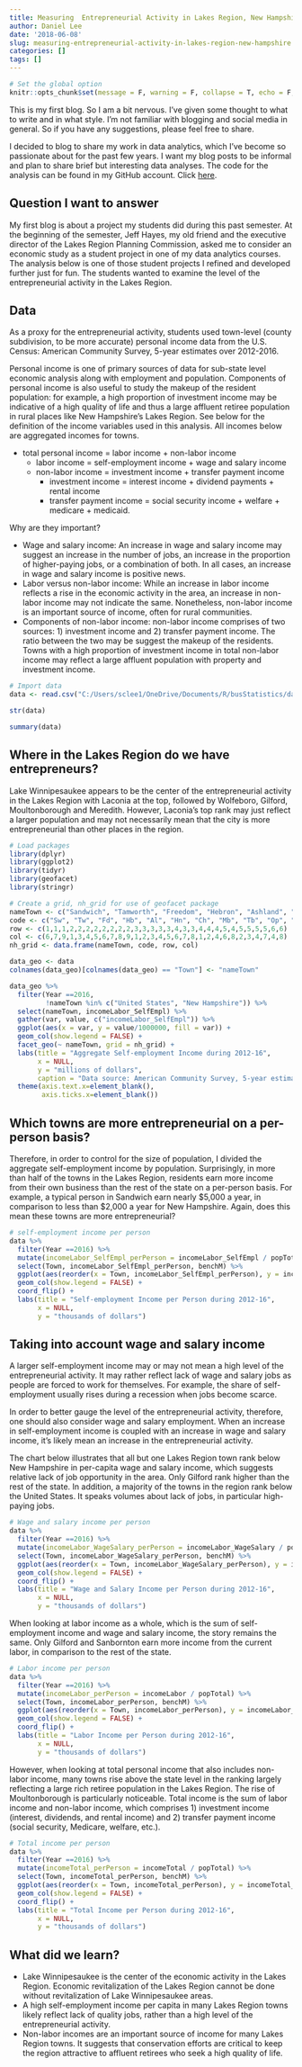 ```yaml
---
title: Measuring  Entrepreneurial Activity in Lakes Region, New Hampshire
author: Daniel Lee
date: '2018-06-08'
slug: measuring-entrepreneurial-activity-in-lakes-region-new-hampshire
categories: []
tags: []
---
```


```r
# Set the global option
knitr::opts_chunk$set(message = F, warning = F, collapse = T, echo = F, results = 'hide')
```


This is my first blog. So I am a bit nervous. I've given some thought to what to write and in what style. I'm not familiar with blogging and social media in general. So if you have any suggestions, please feel free to share. 

I decided to blog to share my work in data analytics, which I've become so passionate about for the past few years. I want my blog posts to be informal and plan to share brief but interesting data analyses. The code for the analysis can be found in my GitHub account. Click [here](https://github.com/soungl/Entrepreneurial-Activity-in-Lakes-Region).

## Question I want to answer
My first blog is about a project my students did during this past semester. At the beginning of the semester, Jeff Hayes, my old friend and the executive director of the Lakes Region Planning Commission, asked me to consider an economic study as a student project in one of my data analytics courses. The analysis below is one of those student projects I refined and developed further just for fun. The students wanted to examine the level of the entrepreneurial activity in the Lakes Region.

## Data
As a proxy for the entrepreneurial activity, students used town-level (county subdivision, to be more accurate) personal income data from the U.S. Census: American Community Survey, 5-year estimates over 2012-2016. 

Personal income is one of primary sources of data for sub-state level economic analysis along with employment and population. Components of personal income is also useful to study the makeup of the resident population: for example, a high proportion of investment income may be indicative of a high quality of life and thus a large affluent retiree population in rural places like New Hampshire's Lakes Region. See below for the definition of the income variables used in this analysis. All incomes below are aggregated incomes for towns.

* total personal income = labor income + non-labor income
    - labor income = self-employment income + wage and salary income
    - non-labor income = investment income + transfer payment income
        - investment income = interest income + dividend payments + rental income
        - transfer payment income = social security income + welfare + medicare + medicaid. 


Why are they important?
 
* Wage and salary income: An increase in wage and salary income may suggest an increase in the number of jobs, an increase in the proportion of higher-paying jobs, or a combination of both. In all cases, an increase in wage and salary income is positive news.
* Labor versus non-labor income: While an increase in labor income reflects a rise in the economic activity in the area, an increase in non-labor income may not indicate the same. Nonetheless, non-labor income is an important source of income, often for rural communities.
* Components of non-labor income: non-labor income comprises of two sources: 1) investment income and 2) transfer payment income. The ratio between the two may be suggest the makeup of the residents. Towns with a high proportion of investment income in total non-labor income may reflect a large affluent population with property and investment income.

```r
# Import data
data <- read.csv("C:/Users/sclee1/OneDrive/Documents/R/busStatistics/data/census2.csv")

str(data)

summary(data)
```

## Where in the Lakes Region do we have entrepreneurs?
Lake Winnipesaukee appears to be the center of the entrepreneurial activity in the Lakes Region with Laconia at the top, followed by Wolfeboro, Gilford, Moultonborough and Meredith. However, Laconia's top rank may just reflect a larger population and may not necessarily mean that the city is more entrepreneurial than other places in the region.  
```r
# Load packages
library(dplyr)
library(ggplot2)
library(tidyr)
library(geofacet)
library(stringr)

# Create a grid, nh_grid for use of geofacet package
nameTown <- c("Sandwich", "Tamworth", "Freedom", "Hebron", "Ashland", "Holderness", "Center Harbor", "Moultonborough", "Tuftonboro", "Ossipee", "Effingham", "Alexandria", "Bristol", "Bridgewater", "New Hampton", "Meredith", "Laconia", "Gilford", "Wolfeboro", "Danbury", "Hill", "Sanbornton", "Belmont", "Alton", "Andover", "Franklin", "Tilton", "Gilmanton", "Northfield", "Barnstead")
code <- c("Sw", "Tw", "Fd", "Hb", "Al", "Hn", "Ch", "Mb", "Tb", "Op", "Eh", "Ad", "Bt", "Bw", "Nh", "Md", "Ln", "Gf", "Wb", "Db", "Hl", "Sb", "Bm", "At", "Av", "Fk", "Tt", "Gm", "Nf", "Bs")
row <- c(1,1,1,2,2,2,2,2,2,2,2,3,3,3,3,3,4,3,3,4,4,4,5,4,5,5,5,5,6,6)
col <- c(6,7,9,1,3,4,5,6,7,8,9,1,2,3,4,5,6,7,8,1,2,4,6,8,2,3,4,7,4,8)
nh_grid <- data.frame(nameTown, code, row, col)

data_geo <- data
colnames(data_geo)[colnames(data_geo) == "Town"] <- "nameTown"

data_geo %>%
  filter(Year ==2016,
         !nameTown %in% c("United States", "New Hampshire")) %>%
  select(nameTown, incomeLabor_SelfEmpl) %>%
  gather(var, value, c("incomeLabor_SelfEmpl")) %>%
  ggplot(aes(x = var, y = value/1000000, fill = var)) +
  geom_col(show.legend = FALSE) +
  facet_geo(~ nameTown, grid = nh_grid) +
  labs(title = "Aggregate Self-employment Income during 2012-16",
       x = NULL,
       y = "millions of dollars",
       caption = "Data source: American Community Survey, 5-year estimate") +
  theme(axis.text.x=element_blank(), 
        axis.ticks.x=element_blank())
```

## Which towns are more entrepreneurial on a per-person basis?
Therefore, in order to control for the size of population, I divided the aggregate self-employment income by population. Surprisingly, in more than half of the towns in the Lakes Region, residents earn more income from their own business than the rest of the state on a per-person basis. For example, a typical person in Sandwich earn nearly $5,000 a year, in comparison to less than $2,000 a year for New Hampshire. Again, does this mean these towns are more entrepreneurial?

```r
# self-employment income per person
data %>%
  filter(Year ==2016) %>%
  mutate(incomeLabor_SelfEmpl_perPerson = incomeLabor_SelfEmpl / popTotal) %>%
  select(Town, incomeLabor_SelfEmpl_perPerson, benchM) %>%
  ggplot(aes(reorder(x = Town, incomeLabor_SelfEmpl_perPerson), y = incomeLabor_SelfEmpl_perPerson/1000, fill = benchM)) +
  geom_col(show.legend = FALSE) +
  coord_flip() +
  labs(title = "Self-employment Income per Person during 2012-16",
       x = NULL,
       y = "thousands of dollars") 
```

## Taking into account wage and salary income
A larger self-employment income may or may not mean a high level of the entrepreneurial activity. It may rather reflect lack of wage and salary jobs as people are forced to work for themselves. For example, the share of self-employment usually rises during a recession when jobs become scarce. 

In order to better gauge the level of the entrepreneurial activity, therefore, one should also consider wage and salary employment. When an increase in self-employment income is coupled with an increase in wage and salary income, it's likely mean an increase in the entrepreneurial activity. 

The chart below illustrates that all but one Lakes Region town rank below New Hampshire in per-capita wage and salary income, which suggests relative lack of job opportunity in the area. Only Gilford rank higher than the rest of the state. In addition, a majority of the towns in the region rank below the United States. It speaks volumes about lack of jobs, in particular high-paying jobs. 

```r
# Wage and salary income per person
data %>%
  filter(Year ==2016) %>%
  mutate(incomeLabor_WageSalary_perPerson = incomeLabor_WageSalary / popTotal) %>%
  select(Town, incomeLabor_WageSalary_perPerson, benchM) %>%
  ggplot(aes(reorder(x = Town, incomeLabor_WageSalary_perPerson), y = incomeLabor_WageSalary_perPerson/1000, fill = benchM)) +
  geom_col(show.legend = FALSE) +
  coord_flip() +
  labs(title = "Wage and Salary Income per Person during 2012-16",
       x = NULL,
       y = "thousands of dollars") 
```

When looking at labor income as a whole, which is the sum of self-employment income and wage and salary income, the story remains the same. Only Gilford and Sanbornton earn more income from the current labor, in comparison to the rest of the state.

```r
# Labor income per person
data %>%
  filter(Year ==2016) %>%
  mutate(incomeLabor_perPerson = incomeLabor / popTotal) %>%
  select(Town, incomeLabor_perPerson, benchM) %>%
  ggplot(aes(reorder(x = Town, incomeLabor_perPerson), y = incomeLabor_perPerson/1000, fill = benchM)) +
  geom_col(show.legend = FALSE) +
  coord_flip() +
  labs(title = "Labor Income per Person during 2012-16",
       x = NULL,
       y = "thousands of dollars") 
```

However, when looking at total personal income that also includes non-labor income, many towns rise above the state level in the ranking largely reflecting a large rich retiree population in the Lakes Region. The rise of Moultonborough is particularly noticeable. Total income is the sum of labor income and non-labor income, which comprises 1) investment income (interest, dividends, and rental income) and 2) transfer payment income (social security, Medicare, welfare, etc.). 

```r
# Total income per person
data %>%
  filter(Year ==2016) %>%
  mutate(incomeTotal_perPerson = incomeTotal / popTotal) %>%
  select(Town, incomeTotal_perPerson, benchM) %>%
  ggplot(aes(reorder(x = Town, incomeTotal_perPerson), y = incomeTotal_perPerson/1000, fill = benchM)) +
  geom_col(show.legend = FALSE) +
  coord_flip() +
  labs(title = "Total Income per Person during 2012-16",
       x = NULL,
       y = "thousands of dollars") 
```

## What did we learn?

* Lake Winnipesaukee is the center of the economic activity in the Lakes Region. Economic revitalization of the Lakes Region cannot be done without revitalization of Lake Winnipesaukee areas.
* A high self-employment income per capita in many Lakes Region towns likely reflect lack of quality jobs, rather than a high level of the entrepreneurial activity.
* Non-labor incomes are an important source of income for many Lakes Region towns. It suggests that conservation efforts are critical to keep the region attractive to affluent retirees who seek a high quality of life.